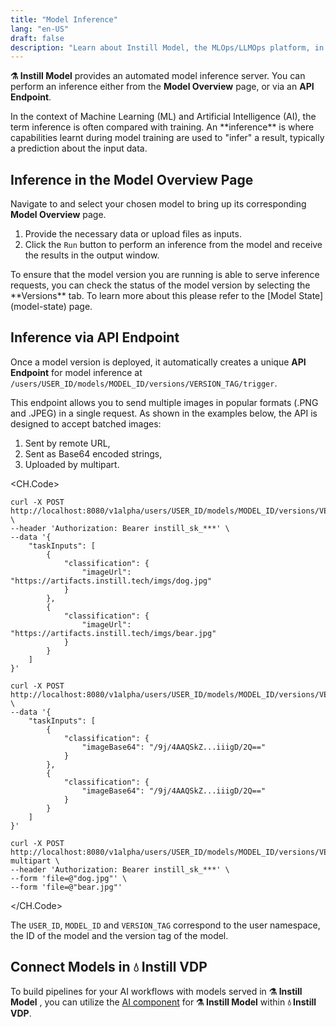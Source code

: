 ```yaml
---
title: "Model Inference"
lang: "en-US"
draft: false
description: "Learn about Instill Model, the MLOps/LLMOps platform, in the project Instill Core: https://github.com/instill-ai/instill-core"
---
```


**⚗️ Instill Model** provides an automated model inference server. You can
perform an inference either from the **Model Overview** page, or via an **API
Endpoint**.

<InfoBlock type="info" title="info">  
  In the context of Machine Learning (ML) and Artificial Intelligence (AI), the
  term inference is often compared with training. An **inference** is where
  capabilities learnt during model training are used to "infer" a result,
  typically a prediction about the input data.
</InfoBlock>

## Inference in the Model Overview Page

Navigate to and select your chosen model to bring up its corresponding **Model
Overview** page.

1. Provide the necessary data or upload files as inputs.
2. Click the `Run` button to perform an inference from the model and receive the
   results in the output window.

<InfoBlock type="tip" title="tip">  
  To ensure that the model version you are running is able to serve inference
  requests, you can check the status of the model version by selecting the
  **Versions** tab. To learn more about this please refer to the [Model
  State](model-state) page.
</InfoBlock>

## Inference via API Endpoint

Once a model version is deployed, it automatically creates a unique **API
Endpoint** for model inference at
`/users/USER_ID/models/MODEL_ID/versions/VERSION_TAG/trigger`.

This endpoint allows you to send multiple images in popular formats (.PNG and
.JPEG) in a single request. As shown in the examples below, the API is designed
to accept batched images:
1. Sent by remote URL,
2. Sent as Base64 encoded strings,
3. Uploaded by multipart.

<CH.Code>

```shellscript cURL(url)
curl -X POST http://localhost:8080/v1alpha/users/USER_ID/models/MODEL_ID/versions/VERSION_TAG/trigger \
--header 'Authorization: Bearer instill_sk_***' \
--data '{
    "taskInputs": [
        {
            "classification": {
                "imageUrl": "https://artifacts.instill.tech/imgs/dog.jpg"
            }
        },
        {
            "classification": {
                "imageUrl": "https://artifacts.instill.tech/imgs/bear.jpg"
            }
        }
    ]
}'
```

```shellscript cURL(base64)
curl -X POST http://localhost:8080/v1alpha/users/USER_ID/models/MODEL_ID/versions/VERSION_TAG/trigger \
--data '{
    "taskInputs": [
        {
            "classification": {
                "imageBase64": "/9j/4AAQSkZ...iiigD/2Q=="
            }
        },
        {
            "classification": {
                "imageBase64": "/9j/4AAQSkZ...iiigD/2Q=="
            }
        }
    ]
}'
```

```shellscript cURL(multipart)
curl -X POST http://localhost:8080/v1alpha/users/USER_ID/models/MODEL_ID/versions/VERSION_TAG/trigger-multipart \
--header 'Authorization: Bearer instill_sk_***' \
--form 'file=@"dog.jpg"' \
--form 'file=@"bear.jpg"'
```

</CH.Code>

The `USER_ID`, `MODEL_ID` and `VERSION_TAG` correspond to the user namespace,
the ID of the model and the version tag of the model.

## Connect Models in **💧 Instill VDP**

To build pipelines for your AI workflows with models served in **⚗️ Instill
Model** , you can utilize the [AI component](../component/ai/instill) for **⚗️
Instill Model** within **💧 Instill VDP**.
